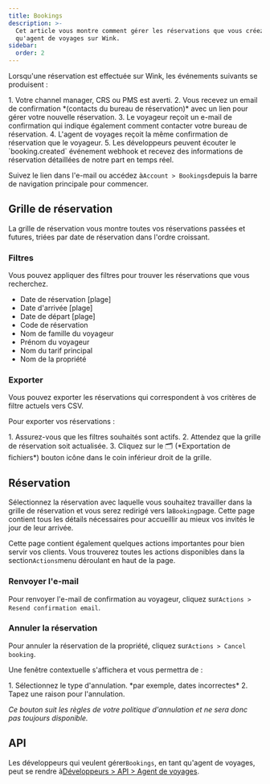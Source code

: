 ```yaml
---
title: Bookings
description: >-
  Cet article vous montre comment gérer les réservations que vous créez en tant
  qu'agent de voyages sur Wink.
sidebar:
  order: 2
---
```


Lorsqu'une réservation est effectuée sur Wink, les événements suivants se produisent :

<Steps>
  1. Votre channel manager, CRS ou PMS est averti.
  2. Vous recevez un email de confirmation *(contacts du bureau de réservation)* avec un lien pour gérer votre nouvelle réservation.
  3. Le voyageur reçoit un e-mail de confirmation qui indique également comment contacter votre bureau de réservation.
  4. L'agent de voyages reçoit la même confirmation de réservation que le voyageur.
  5. Les développeurs peuvent écouter le `booking.created` événement webhook et recevez des informations de réservation détaillées de notre part en temps réel.
</Steps>


Suivez le lien dans l'e-mail ou accédez à`Account > Bookings`depuis la barre de navigation principale pour commencer.

## Grille de réservation

La grille de réservation vous montre toutes vos réservations passées et futures, triées par date de réservation dans l'ordre croissant.

### Filtres

Vous pouvez appliquer des filtres pour trouver les réservations que vous recherchez.

* Date de réservation \[plage]
* Date d'arrivée \[plage]
* Date de départ \[plage]
* Code de réservation
* Nom de famille du voyageur
* Prénom du voyageur
* Nom du tarif principal
* Nom de la propriété

### Exporter

Vous pouvez exporter les réservations qui correspondent à vos critères de filtre actuels vers CSV.

Pour exporter vos réservations :

<Steps>
  1. Assurez-vous que les filtres souhaités sont actifs.
  2. Attendez que la grille de réservation soit actualisée.
  3. Cliquez sur le 🗂️ (*Exportation de fichiers*) bouton icône dans le coin inférieur droit de la grille.
</Steps>


## Réservation

Sélectionnez la réservation avec laquelle vous souhaitez travailler dans la grille de réservation et vous serez redirigé vers la`Booking`page.
Cette page contient tous les détails nécessaires pour accueillir au mieux vos invités le jour de leur arrivée.

Cette page contient également quelques actions importantes pour bien servir vos clients. Vous trouverez toutes les actions disponibles dans la section`Actions`menu déroulant en haut de la page.

### Renvoyer l'e-mail

Pour renvoyer l'e-mail de confirmation au voyageur, cliquez sur`Actions > Resend confirmation email`.

### Annuler la réservation

Pour annuler la réservation de la propriété, cliquez sur`Actions > Cancel booking`.

Une fenêtre contextuelle s'affichera et vous permettra de :

<Steps>
  1. Sélectionnez le type d'annulation. *par exemple, dates incorrectes*
  2. Tapez une raison pour l'annulation.
</Steps>


*Ce bouton suit les règles de votre politique d'annulation et ne sera donc pas toujours disponible.*

## API

Les développeurs qui veulent gérer`Bookings`, en tant qu'agent de voyages, peut se rendre à[Développeurs > API > Agent de voyages](/developers/apis/#travel-agent-api).

